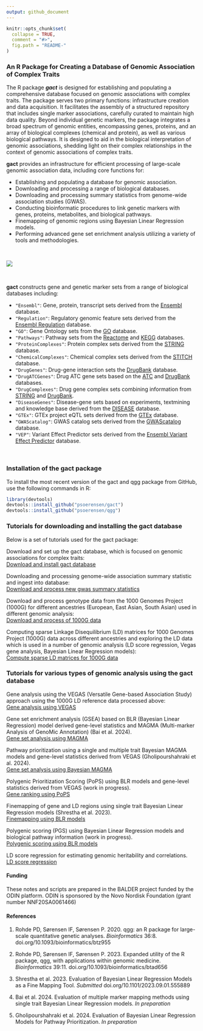```yaml
---
output: github_document
---
```


<!-- README.md is generated from README.Rmd. Please edit that file -->

```r
knitr::opts_chunk$set(
  collapse = TRUE,
  comment = "#>",
  fig.path = "README-"
)
```

### An R Package for Creating a Database of Genomic Association of Complex Traits


The R package ***gact*** is designed for establishing and populating a comprehensive database focused on genomic associations with complex traits. The package serves two primary functions: infrastructure creation and data acquisition. It facilitates the assembly of a structured repository that includes single marker associations, carefully curated to maintain high data quality. Beyond individual genetic markers, the package integrates a broad spectrum of genomic entities, encompassing genes, proteins, and an array of biological complexes (chemical and protein), as well as various biological pathways. It is designed to aid in the biological interpretation of genomic associations, shedding light on their complex relationships in the context of genomic associations of complex traits.

**gact** provides an infrastructure for efficient processing of large-scale genomic association data, including core functions for:  
 
* Establishing and populating a database for genomic association.
* Downloading and processing a range of biological databases.
* Downloading and processing summary statistics from genome-wide association studies (GWAS).
* Conducting bioinformatic procedures to link genetic markers with genes, proteins, metabolites, and biological pathways.
* Finemapping of genomic regions using Bayesian Linear Regression models.
* Performing advanced gene set enrichment analysis utilizing a variety of tools and methodologies.

<br>


![](Images/Concept.png)
<br>



<br>

**gact** constructs gene and genetic marker sets from a range of biological databases including: 

- `"Ensembl"`: Gene, protein, transcript sets derived from the [Ensembl](https://www.ensembl.org/index.html) database.
- `"Regulation"`: Regulatory genomic feature sets derived from the [Ensembl Regulation](https://www.ensembl.org/info/genome/funcgen/index.html) database.
- `"GO"`: Gene Ontology sets from the [GO](https://geneontology.org) database.
- `"Pathways"`: Pathway sets from the [Reactome](https://reactome.org) and [KEGG](https://www.genome.jp/kegg/pathway.html) databases.
- `"ProteinComplexes"`: Protein complex sets derived from the [STRING](https://string-db.org) database.
- `"ChemicalComplexes"`: Chemical complex sets derived from the [STITCH](http://stitch.embl.de/) database. 
- `"DrugGenes"`: Drug-gene interaction sets the [DrugBank](https://go.drugbank.com) database.
- `"DrugATCGenes"`: Drug ATC gene sets based on the [ATC](https://www.whocc.no/atc_ddd_index/) and [DrugBank](https://go.drugbank.com) databases.
- `"DrugComplexes"`: Drug gene complex sets combining information from [STRING](https://string-db.org) and [DrugBank](https://go.drugbank.com).
- `"DiseaseGenes"`: Disease-gene sets based on experiments, textmining and knowledge base derived from the [DISEASE](https://diseases.jensenlab.org/Search) database.
- `"GTEx"`: GTEx project eQTL sets derived from the [GTEx](https://www.gtexportal.org/home/downloads/adult-gtex/overview) database.
- `"GWAScatalog"`: GWAS catalog sets derived from the [GWAScatalog](https://www.ebi.ac.uk/gwas/) database.
- `"VEP"`: Variant Effect Predictor sets derived from the [Ensembl Variant Effect Predictor](https://grch37.ensembl.org/info/docs/tools/vep) database.

<br>




### Installation of the gact package

To install the most recent version of the gact and qgg package from GitHub, use the following commands in R:
```r
library(devtools)
devtools::install_github("psoerensen/gact")
devtools::install_github("psoerensen/qgg")
```

### Tutorials for downloading and installing the gact database
Below is a set of tutorials used for the gact package:  

Download and set up the gact database, which is focused on genomic associations for complex traits:   
[Download and install gact database](Document/Download_and_install_gact_database.html)  

Downloading and processing genome-wide association summary statistic and ingest into database:   
[Download and process new gwas summary statistics](Document/Download_and_process_gwas.html)  

Download and process genotype data from the 1000 Genomes Project (1000G) for different ancestries (European, East Asian, South Asian) used in different genomic analysis:   
[Download and process of 1000G data](Document/Process_1000G.html)  

Computing sparse Linkage Disequilibrium (LD) matrices for 1000 Genomes Project (1000G) data across different ancestries and exploring the LD data which is used in a number of genomic analysis (LD score regression, Vegas gene analysis, Bayesian Linear Regression models):   
[Compute sparse LD matrices for 1000G data](Document/Compute_sparseLD_1000G.html)  


### Tutorials for various types of genomic analysis using the gact database 

Gene analysis using the VEGAS (Versatile Gene-based Association Study) approach using the 1000G LD reference data processed above:   
[Gene analysis using VEGAS](Document/Gene_analysis_vegas.html)  

Gene set enrichment analysis (GSEA) based on BLR (Bayesian Linear Regression) model derived gene-level statistics and MAGMA (Multi-marker Analysis of GenoMic Annotation) (Bai et al. 2024).   
[Gene set analysis using MAGMA](Document/Gene_set_analysis_magma.html)  

Pathway prioritization using a single and multiple trait Bayesian MAGMA models and gene-level statistics derived from VEGAS (Gholipourshahraki et al. 2024).   
[Gene set analysis using Bayesian MAGMA](Document/Gene_set_analysis_bayesian_magma.html)  

Polygenic Prioritization Scoring (PoPS) using BLR models and gene-level statistics derived from VEGAS (work in progress).   
[Gene ranking using PoPS](Document/Gene_ranking_bayesian_pops.html)  

Finemapping of gene and LD regions using single trait Bayesian Linear Regression models (Shrestha et al. 2023).    
[Finemapping using BLR models](Document/Finemapping_bayesian_linear_regression.html)  

Polygenic scoring (PGS) using Bayesian Linear Regression models and biological pathway information (work in progress).    
[Polygenic scoring using BLR models](Document/Polygenic_scoring_bayesian_linear_regression.html)  

<!-- Finemapping of LD regions using single trait Bayesian Linear Regression models (Shrestha et al. 2023).     -->
<!-- [Finemapping of LD regions using BLR models](Document/Finemapping_ld_regions_blr.html)   -->

LD score regression for estimating genomic heritability and correlations.    
[LD score regression](Document/LD_score_regression.html)  


#### Funding  
These notes and scripts are prepared in the BALDER project funded by the ODIN platform. ODIN is sponsored by the Novo Nordisk Foundation (grant number NNF20SA0061466)

#### References  

1. Rohde PD, Sørensen IF, Sørensen P. 2020. qgg: an R package for large-scale quantitative genetic analyses. *Bioinformatics* 36:8. doi.org/10.1093/bioinformatics/btz955  

2. Rohde PD, Sørensen IF, Sørensen P. 2023. Expanded utility of the R package, qgg, with applications within genomic medicine. *Bioinformatics* 39:11. doi.org/10.1093/bioinformatics/btad656  

3. Shrestha et al. 2023. Evaluation of Bayesian Linear Regression Models as a Fine Mapping Tool. *Submitted* doi.org/10.1101/2023.09.01.555889  

4. Bai et al. 2024. Evaluation of multiple marker mapping methods using single trait Bayesian Linear Regression models. *In preparation*  

5. Gholipourshahraki et al. 2024. Evaluation of Bayesian Linear Regression Models for Pathway Prioritization. *In preparation*  



<!-- ### Need -->
<!-- The genomic research community is accumulating vast quantities of data on genomic associations with complex traits at an unprecedented pace. The primary challenges are the complexity of biologically interpreting genomic data and the absence of a unified repository capable of supporting both the storage of diverse genomic information and complex bioinformatic analyses. This repository is essential for facilitating the interpretation of large-scale genomic association data, bridging the gap between data collection and biological understanding. -->


<!-- ### Approach -->
<!-- We provide a streamlined solution that enhances research efficiency and fosters a deeper biological comprehension of genomic associations, addressing both current challenges and enabling future discoveries by providing: -->

<!-- * Infrastructure Creation: Establishes an accessible, structured database for genomic data, ensuring ease of organization and access. -->

<!-- * Data Acquisition: Automates the collection and integration of biological databases and GWAS summary statistics, simplifying the assembly of diverse genomic data. -->

<!-- * Bioinformatic Analysis: Offers tools for linking genetic markers to genes, proteins, and pathways, facilitating a deeper genetic understanding of complex traits. -->

<!-- * Advanced Analytical Tools: Supports precise genomic region mapping and enrichment analysis, enhancing the analysis of genetic contributions to complex traits. -->



<!-- ### Benefit -->
<!-- Our solution's benefits collectively enhance the capacity for advanced genomic research, making our software a valuable tool for uncovering deeper insights into complex traits and driving forward the field of genomics. -->

<!-- * Comprehensive Genomic Analysis: Enables detailed studies of complex traits through efficient data processing and analysis tools, allowing for more in-depth research outcomes. -->

<!-- * Streamlined Workflow: Automates data handling, saving considerable time and resources, thus facilitating more ambitious genomic research projects. -->

<!-- * Enhanced Data Quality: Ensures the reliability of research findings through meticulous curation and sophisticated analytical techniques, raising the standard of data integrity. -->

<!-- * Innovative Research Opportunities: Opens the door to groundbreaking studies by integrating diverse bioinformatic tools and methodologies, fostering innovation in genomic research. -->



<!-- ### Competition -->
<!-- Compared to other genomic databases and analysis tools, our software stands out due to its: -->

<!-- * All-encompassing Approach: It not only compiles an extensive range of genomic data but also provides advanced tools for bioinformatic analysis and interpretation, offering a more holistic solution for genomic research. -->

<!-- * Automation and Efficiency: The package's ability to automate the downloading, processing, and analysis of complex genomic data sets it apart, enhancing research efficiency. -->

<!-- * Quality and Reliability: Emphasizing rigorous data curation and the use of advanced analytical techniques ensures that the gact package meets the highest standards of data integrity and research validity. -->

<!-- In summary, our software addresses the critical needs of the genomic research community by providing an integrated, efficient, and high-quality platform for exploring genomic associations with complex traits, significantly advancing the potential for discovery and innovation in the field. -->
